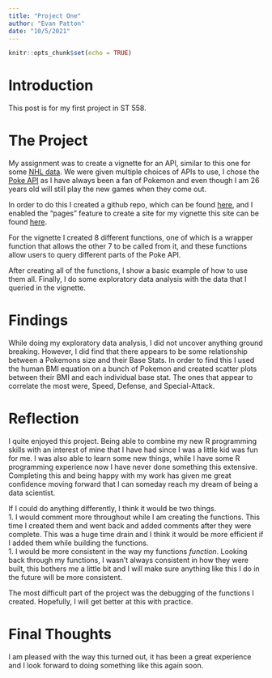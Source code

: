 ```yaml
---
title: "Project One"
author: "Evan Patton"
date: "10/5/2021"
---
```


```r
knitr::opts_chunk$set(echo = TRUE)
```


# Introduction

This post is for my first project in ST 558.

# The Project

My assignment was to create a vignette for an API, similar to this one for some [NHL data](https://jkclem.github.io/nhl-api-vignette/). We were given multiple choices of APIs to use, I chose the [Poke API](https://pokeapi.co/) as I have always been a fan of Pokemon and even though I am 26 years old will still play the new games when they come out. 

In order to do this I created a github repo, which can be found [here](https://github.com/ejpatton4/ST558-Project1), and I enabled the "pages" feature to create a site for my vignette this site can be found [here](https://ejpatton4.github.io/ST558-Project1/).

For the vignette I created 8 different functions, one of which is a wrapper function that allows the other 7 to be called from it, and these functions allow users to query different parts of the Poke API. 

After creating all of the functions, I show a basic example of how to use them all. Finally, I do some exploratory data analysis with the data that I queried in the vignette.

# Findings

While doing my exploratory data analysis, I did not uncover anything ground breaking. However, I did find that there appears to be some relationship between a Pokemons size and their Base Stats. In order to find this I used the human BMI equation on a bunch of Pokemon and created scatter plots between their BMI and each individual base stat. The ones that appear to correlate the most were, Speed, Defense, and Special-Attack.

# Reflection

I quite enjoyed this project. Being able to combine my new R programming skills with an interest of mine that I have had since I was a little kid was fun for me. I was also able to learn some new things, while I have some R programming experience now I have never done something this extensive. Completing this and being happy with my work has given me great confidence moving forward that I can someday reach my dream of being a data scientist.

If I could do anything differently, I think it would be two things.  
1.  I would comment more throughout while I am creating the functions. This time I created them and went back and added comments after they were complete. This was a huge time drain and I think it would be more efficient if I added them while building the functions.  
1.  I would be more consistent in the way my functions *function*. Looking back through my functions, I wasn't always consistent in how they were built, this bothers me a little bit and I will make sure anything like this I do in the future will be more consistent.

The most difficult part of the project was the debugging of the functions I created. Hopefully, I will get better at this with practice.

# Final Thoughts

I am pleased with the way this turned out, it has been a great experience and I look forward to doing something like this again soon.

